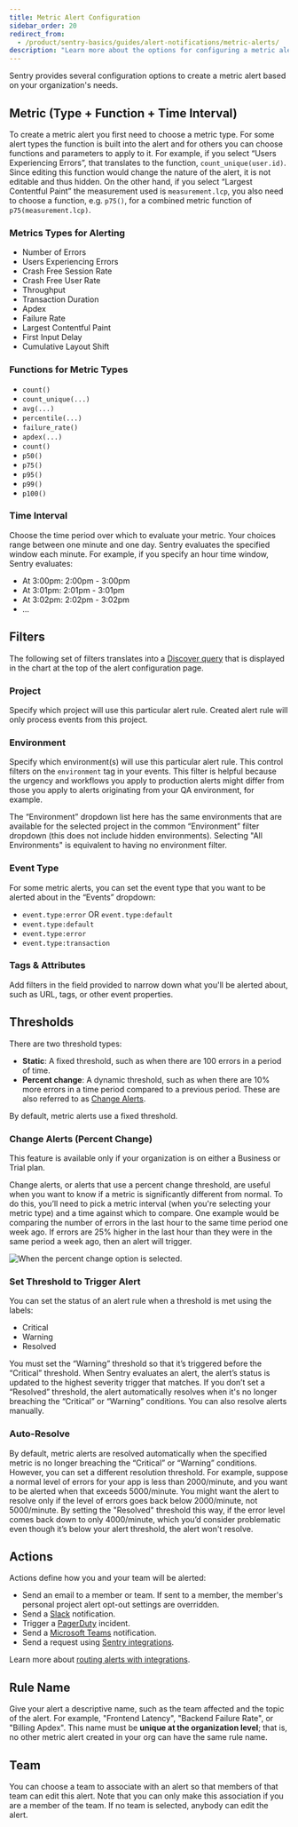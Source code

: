 ```yaml
---
title: Metric Alert Configuration
sidebar_order: 20
redirect_from:
  - /product/sentry-basics/guides/alert-notifications/metric-alerts/
description: "Learn more about the options for configuring a metric alert."
---
```


Sentry provides several configuration options to create a metric alert based on your organization's needs.

## Metric (Type + Function + Time Interval)

To create a metric alert you first need to choose a metric type. For some alert types the function is built into the alert and for others you can choose functions and parameters to apply to it. For example, if you select “Users Experiencing Errors”, that translates to the function, `count_unique(user.id)`. Since editing this function would change the nature of the alert, it is not editable and thus hidden. On the other hand, if you select “Largest Contentful Paint” the measurement used is `measurement.lcp`, you also need to choose a function, e.g. `p75()`, for a combined metric function of `p75(measurement.lcp)`.

### Metrics Types for Alerting

- Number of Errors
- Users Experiencing Errors
- Crash Free Session Rate
- Crash Free User Rate
- Throughput
- Transaction Duration
- Apdex
- Failure Rate
- Largest Contentful Paint
- First Input Delay
- Cumulative Layout Shift

### Functions for Metric Types

- `count()`
- `count_unique(...)`
- `avg(...)`
- `percentile(...)`
- `failure_rate()`
- `apdex(...)`
- `count()`
- `p50()`
- `p75()`
- `p95()`
- `p99()`
- `p100()`

### Time Interval

Choose the time period over which to evaluate your metric. Your choices range between one minute and one day. Sentry evaluates the specified window each minute. For example, if you specify an hour time window, Sentry evaluates:

- At 3:00pm: 2:00pm - 3:00pm
- At 3:01pm: 2:01pm - 3:01pm
- At 3:02pm: 2:02pm - 3:02pm
- ...

## Filters

The following set of filters translates into a [Discover query](/product/discover-queries/) that is displayed in the chart at the top of the alert configuration page.

### Project

Specify which project will use this particular alert rule. Created alert rule will only process events from this project.

### Environment

Specify which <PlatformLink to="/configuration/environments/">environment(s)</PlatformLink> will use this particular alert rule. This control filters on the `environment` tag in your events. This filter is helpful because the urgency and workflows you apply to production alerts might differ from those you apply to alerts originating from your QA environment, for example.

The “Environment” dropdown list here has the same environments that are available for the selected project in the common “Environment” filter dropdown (this does not include hidden environments). Selecting "All Environments" is equivalent to having no environment filter.

### Event Type

For some metric alerts, you can set the event type that you want to be alerted about in the “Events” dropdown:

- `event.type:error` OR `event.type:default`
- `event.type:default`
- `event.type:error`
- `event.type:transaction`

### Tags & Attributes

Add filters in the field provided to narrow down what you'll be alerted about, such as URL, tags, or other event properties.

## Thresholds

There are two threshold types:

- **Static**: A fixed threshold, such as when there are 100 errors in a period of time.
- **Percent change**: A dynamic threshold, such as when there are 10% more errors in a time period compared to a previous period. These are also referred to as [Change Alerts](#change-alerts-percent-change).

By default, metric alerts use a fixed threshold.

### Change Alerts (Percent Change)

<Note>

This feature is available only if your organization is on either a Business or Trial plan.

</Note>

Change alerts, or alerts that use a percent change threshold, are useful when you want to know if a metric is significantly different from normal. To do this, you’ll need to pick a metric interval (when you're selecting your metric type) and a time against which to compare. One example would be comparing the number of errors in the last hour to the same time period one week ago. If errors are 25% higher in the last hour than they were in the same period a week ago, then an alert will trigger.

![When the percent change option is selected.](percent-change.png)

### Set Threshold to Trigger Alert

You can set the status of an alert rule when a threshold is met using the labels:

- Critical
- Warning
- Resolved

You must set the “Warning” threshold so that it’s triggered before the “Critical” threshold. When Sentry evaluates an alert, the alert’s status is updated to the highest severity trigger that matches. If you don’t set a “Resolved” threshold, the alert automatically resolves when it's no longer breaching the “Critical” or “Warning” conditions. You can also resolve alerts manually.

### Auto-Resolve

By default, metric alerts are resolved automatically when the specified metric is no longer breaching the “Critical” or “Warning” conditions. However, you can set a different resolution threshold. For example, suppose a normal level of errors for your app is less than 2000/minute, and you want to be alerted when that exceeds 5000/minute. You might want the alert to resolve only if the level of errors goes back below 2000/minute, not 5000/minute. By setting the "Resolved" threshold this way, if the error level comes back down to only 4000/minute, which you’d consider problematic even though it’s below your alert threshold, the alert won't resolve.

## Actions

Actions define how you and your team will be alerted:

- Send an email to a member or team. If sent to a member, the member's personal project alert opt-out settings are overridden.
- Send a [Slack](/product/integrations/notification-incidents/slack/) notification.
- Trigger a [PagerDuty](/product/integrations/notification-incidents/pagerduty/) incident.
- Send a [Microsoft Teams](/product/integrations/notification-incidents/msteams/) notification.
- Send a request using [Sentry integrations](/product/integrations/integration-platform/).

Learn more about [routing alerts with integrations](/product/alerts/create-alerts/routing-alerts/).

## Rule Name

Give your alert a descriptive name, such as the team affected and the topic of the alert. For example, "Frontend Latency", "Backend Failure Rate", or "Billing Apdex". This name must be **unique at the organization level**; that is, no other metric alert created in your org can have the same rule name.

## Team

You can choose a team to associate with an alert so that members of that team can edit this alert. Note that you can only make this association if you are a member of the team. If no team is selected, anybody can edit the alert.
